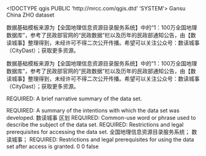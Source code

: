<!DOCTYPE qgis PUBLIC 'http://mrcc.com/qgis.dtd' 'SYSTEM'>
<qgis version="3.32.0-Lima">
  <identifier>Gansu China</identifier>
  <parentidentifier></parentidentifier>
  <language>ZHO</language>
  <type>dataset</type>
  <title>Gansu China</title>
  <abstract>数据基础模板来源为【全国地理信息资源目录服务系统】中的“1：100万全国地理数据库”，参考了民政部官网的“民政数据”栏以及历年的民政部通知公告，由【数读城事】整理得到，未经许可不得二次公开传播。希望可以关注公众号：数读城事（CityDast）；获取更多资源。


数据基础模板来源为【全国地理信息资源目录服务系统】中的“1：100万全国地理数据库”，参考了民政部官网的“民政数据”栏以及历年的民政部通知公告，由【数读城事】整理得到，未经许可不得二次公开传播。希望可以关注公众号：数读城事（CityDast）；获取更多资源。 

REQUIRED: A brief narrative summary of the data set.

REQUIRED: A summary of the intentions with which the data set was developed.</abstract>
  <keywords vocabulary="Search keys">
    <keyword>数读城事</keyword>
    <keyword>区划</keyword>
  </keywords>
  <keywords vocabulary="gmd:topicCategory">
    <keyword>REQUIRED: Common-use word or phrase used to describe the subject of the data set.</keyword>
  </keywords>
  <links>
    <link description="" format="" name="File Geodatabase Feature Class" type="Local Area Network" mimeType="" size="" url="file://\\DELL-PC\C$\Users\dell\Desktop\ljw\增量模板2014.gdb"/>
  </links>
  <dates/>
  <fees></fees>
  <constraints type="Access">REQUIRED: Restrictions and legal prerequisites for accessing the data set.</constraints>
  <rights>全国地理信息资源目录服务系统；&#xd;
数读城事；</rights>
  <rights>REQUIRED: Restrictions and legal prerequisites for using the data set after access is granted.</rights>
  <encoding></encoding>
  <crs>
    <spatialrefsys nativeFormat="Wkt">
      <wkt></wkt>
      <proj4></proj4>
      <srsid>0</srsid>
      <srid>0</srid>
      <authid></authid>
      <description></description>
      <projectionacronym></projectionacronym>
      <ellipsoidacronym></ellipsoidacronym>
      <geographicflag>false</geographicflag>
    </spatialrefsys>
  </crs>
  <extent>
    <spatial dimensions="2" crs="EPSG:4326" minx="73.50114200000000153" maxx="135.08851100000001111" maxz="0" miny="6.32342099999999974" minz="0" maxy="53.5609010000000012"/>
  </extent>
</qgis>
